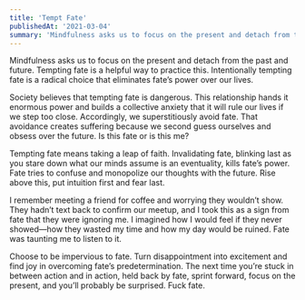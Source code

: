 ```yaml
---
title: 'Tempt Fate'
publishedAt: '2021-03-04'
summary: 'Mindfulness asks us to focus on the present and detach from the past and future.'
---
```


Mindfulness asks us to focus on the present and detach from the past and future. Tempting fate is a helpful way to practice this. Intentionally tempting fate is a radical choice that eliminates fate’s power over our lives.

Society believes that tempting fate is dangerous. This relationship hands it enormous power and builds a collective anxiety that it will rule our lives if we step too close. Accordingly, we superstitiously avoid fate. That avoidance creates suffering because we second guess ourselves and obsess over the future. Is this fate or is this me?

Tempting fate means taking a leap of faith. Invalidating fate, blinking last as you stare down what our minds assume is an eventuality, kills fate’s power. Fate tries to confuse and monopolize our thoughts with the future. Rise above this, put intuition first and fear last.

I remember meeting a friend for coffee and worrying they wouldn’t show. They hadn’t text back to confirm our meetup, and I took this as a sign from fate that they were ignoring me. I imagined how I would feel if they never showed—how they wasted my time and how my day would be ruined. Fate was taunting me to listen to it.

Choose to be impervious to fate. Turn disappointment into excitement and find joy in overcoming fate’s predetermination. The next time you’re stuck in between action and in action, held back by fate, sprint forward, focus on the present, and you’ll probably be surprised. Fuck fate.